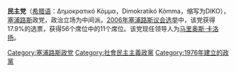{{Infobox political party
| country       = 塞浦路斯
| name = 民主党
| name_native   = Δημοκρατικό Κόμμα
| colours       = 蓝色
| logo          = Logo Dimokratiko Komma.svg
| leader        = [[马里奥斯·卡洛扬|马里奥斯·卡洛扬]]
| colorcode     = #00FFAA
| foundation    = 1976年
| headquarters  = [[尼科西亚|尼科西亚]]
| ideology      = [[中间主义|中间主义]]<br>希腊裔塞浦路斯人民族主义<br>[[保守主义|保守主义]]
|position=[[中间派|中间派]]
| international = 无
| european      = 无
| europarl      = [[社会主义者和民主人士进步联盟|社会主义者和民主人士进步联盟]]
| seats1_title  = [[塞浦路斯众议院|塞浦路斯众议院]]
| seats1        = {{Infobox political party/seats|9|59|hex=#00FFAA}}
| seats2_title  = [[欧洲议会|欧洲议会]]
| seats2        = {{Infobox political party/seats|1|6|hex=#00FFAA}}
| website       = [http://www.diko.org.cy diko.org.cy]
}}'''民主党'''（[[希腊语|希腊语]]：Δημοκρατικό Κόμμα，Dimokratikó Kómma，缩写为DIKO），[[塞浦路斯|塞浦路斯]]政党，政治立场为中间派。[[2006年塞浦路斯议会选举|2006年塞浦路斯议会选举]]中，该党获得17.9%的选票，获得56个席位中的11个席位。该党现任领导人为[[马里奥斯·卡洛扬|马里奥斯·卡洛扬]]。
{{塞浦路斯政党}}
[[Category:塞浦路斯政党|Category:塞浦路斯政党]]
[[Category:社會民主主義政黨|Category:社會民主主義政黨]]
[[Category:1976年建立的政黨|Category:1976年建立的政黨]]